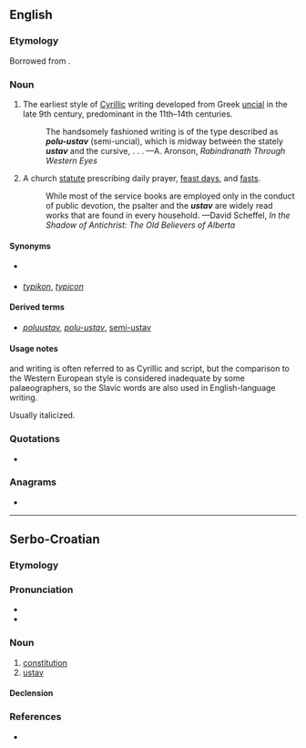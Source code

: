 {{also|ústav}}
==English==
{{wikipedia|Uncial script|mul=Typikon}}

===Etymology===
Borrowed from {{bor|en|cu|оуставъ}}.

===Noun===
{{en-noun}}

# {{lb|en|palaeography}} The earliest style of [[Cyrillic]] writing developed from Greek [[uncial]] in the late 9th century, predominant in the 11th–14th centuries.
#: The handsomely fashioned writing is of the type described as '''''polu-ustav''''' (semi-uncial), which is midway between the stately '''''ustav''''' and the cursive, . . . —A. Aronson, ''Rabindranath Through Western Eyes''
# {{lb|en|Eastern Orthodoxy}} A church [[statute]] prescribing daily prayer, [[feast day]]s, and [[fast]]s.
#: While most of the service books are employed only in the conduct of public devotion, the psalter and the '''''ustav''''' are widely read works that are found in every household. —David Scheffel, ''In the Shadow of Antichrist: The Old Believers of Alberta''

====Synonyms====
* {{sense|palaeography}} {{l|en|uncial}}
* {{sense|Eastern Orthodoxy}} ''[[typikon]]'', ''[[typicon]]''

====Derived terms====
* {{sense|palaeography}} ''[[poluustav]], [[polu-ustav]]'', [[semi-ustav]]

====Usage notes====
{{m|en||Ustav}} and {{m|en|poluustav}} writing is often referred to as Cyrillic {{m|en|uncial}} and {{m|en|semi-uncial}} script, but the comparison to the Western European style is considered inadequate by some palaeographers, so the Slavic words are also used in English-language writing.

Usually italicized.

===Quotations===
* {{seeCites}}

===Anagrams===
* {{anagrams|en|vastu|vatus|vauts}}

----

==Serbo-Croatian==

===Etymology===
{{prefix|u|stav|lang=sh}}

===Pronunciation===
* {{IPA|/ûstaːʋ/|lang=sh}}
* {{hyphenation|u|stav|lang=sh}}

===Noun===
{{sh-noun|g=m|head=ȕstāv}}

# [[constitution]]
# [[#English|ustav]]

====Declension====
{{sh-decl-noun
|ustav|ustavi
|ustava|ustava
|ustavu|ustavima
|ustav|ustave
|ustave|ustavi
|ustavu|ustavima
|ustavom|ustavima
}}

===References===
* {{R:sh:HJP|f19gXRh%2B}}